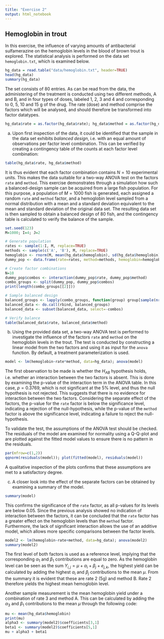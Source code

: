 ```yaml
---
title: "Exercise 2"
output: html_notebook
---
```


## Hemoglobin in trout

In this exercise, the influence of varying amounts of antibacterial sulfamerazine on the hemoglobin levels in the blood of brown trout is explored. The statistical analysis is performed on the data set `hemoglobin.txt`, which is examined below.

```r
hg_data = read.table("data/hemoglobin.txt", header=TRUE)
head(hg_data)
summary(hg_data)
```

The set consists of 80 entries. As can be read from the data, the administering of the treatment is conducted using two different methods, A and B, and in four types of doses, labeled 1, 2, 3 and 4 and corresponding to 0, 5, 10 and 15 g of the drug. The rate (dose) and method comprise the factors which will be analysed, and should therefore be transformed into factor datatypes.
```r
hg_data$rate = as.factor(hg_data$rate); hg_data$method = as.factor(hg_data$method)
```

a) Upon first inspection of the data, it could be identified that the sample in the data set exhibits _balanced design_, i.e. with an equal amount of observations per factor level combination. This can be verified by creating a contingency table of the counts at each factor level combination:
```r
table(hg_data$rate, hg_data$method)
```
It is thus evident that each factor combination contains $N=10$ experimental units. This makes the data suitable for a two-way ANOVA test on the factors `rate` and `method`. This exercise demonstrates through a simulation how such a balanced-design sample can be acquired from a large fish population. For this purpose, a population of $M=1000$ fish is generated, each assigned a random `rate` and `method` factor, and a hemoglobin level sampled from a normal distribution with a mean and a standard deviation equivalent to the mean and standard deviation of the original data set. The resulting data set is then sampled to obtain a balanced design of 80 fish, and the contingency table is calculated to verify the balance of the sample.
```r
set.seed(123)
M=1000; I=4; J=2

# Generate population
rates <- sample(1:I, M, replace=TRUE)
methods <- sample(c('A', 'B'), M, replace=TRUE)
hemoglobin <- rnorm(M, mean(hg_data$hemoglobin), sd(hg_data$hemoglobin))
dummy_pop <- data.frame(rate=rates, method=methods, hemoglobin=hemoglobin)

# Create factor combinations
N=10
dummy_pop$combos <- interaction(dummy_pop$rate, dummy_pop$method)
combo_groups <- split(dummy_pop, dummy_pop$combos)
print(length(combo_groups[[2]]))

# Sample balanced design
balanced_groups <- lapply(combo_groups, function(group) group[sample(nrow(group), min(N, nrow(group))), ])
balanced_data <- do.call(rbind, balanced_groups)
balanced_data <- subset(balanced_data, select=-combos)

# Verify balance
table(balanced_data$rate, balanced_data$method)
```
b) Using the provided data set, a two-way ANOVA test is performed to investigate the influence of the factors `rate` and `method` on the hemoglobin levels in the trout. The test is conducted by constructing a linear model from the two factors and using it as input for the `anova` function. By default, a treatment parameterization is used.
```r
model <- lm(hemoglobin~rate*method, data=hg_data); anova(model)
```
The first observation to be made is whether the $H_{AB}$ hypothesis holds, i.e. whether an interaction between the two factors is absent. This is done by examining the p-value of the interaction term in the ANOVA table. In this case, $p=0.3769$, which is not significant at the 5% level, and thus the null hypothesis is not rejected. This suggests that there is no evidence for interaction between the two factors. Considering the separate effect of the factors, the p-value for the `rate` factor is below the significance level, indicating a rejection of the null-hypothesis, while the p-value of the `method` factor is above the significance level, indicating a failure to reject the null-hypothesis.

To validate the test, the assumptions of the ANOVA test should be checked. The residuals of the model are examined for normality using a Q-Q-plot and are plotted against the fitted model values to ensure there is no pattern in the residuals.
```r
par(mfrow=c(1,2))
qqnorm(residuals(model)); plot(fitted(model), residuals(model))
```
A qualitative inspection of the plots confirms that these assumptions are met to a satisfactory degree.

c) A closer look into the effect of the separate factors can be obtained by examining a summary of the model.
```r
summary(model)
```
This confirms the significance of the `rate` factor, as all p-values for its levels are below 0.05. Since the previous analysis showed no indication of interaction between the factors, it can be concluded that the `rate` factor has a greater effect on the hemoglobin levels than the `method` factor. Furthermore, the lack of significant interaction allows the use of an additive model, which allows more specific comparisons between the factor levels.
```r
model2 <- lm(hemoglobin~rate+method, data=hg_data); anova(model2)
summary(model2)
```
The first level of both factors is used as a reference level, implying that the corresponding $\alpha_1$ and $\beta_1$ contributions are equal to zero. As the hemoglobin level can be seen as the sum $Y_{i,j}=\mu+\alpha_i+\beta_j+e_{j,k}$, the highest yield can be calculated by adding the highest $\alpha_i$ and $\beta_j$ contributions to the mean $\mu$. From the summary it is evident that these are rate 2 (5g) and method B. Rate 2 therefore yields the highest mean hemoglobin level.

Another sample measurement is the mean hemoglobin yield under a combination of rate 3 and method A. This can be calculated by adding the $\alpha_3$ and $\beta_1$ contributions to the mean $\mu$ through the following code:
```r
mu <- mean(hg_data$hemoglobin)
print(mu)
alpha3 <- summary(model2)$coefficients[3,1]
beta1 <- summary(model2)$coefficients[5,1]
mu + alpha3 + beta1
```
